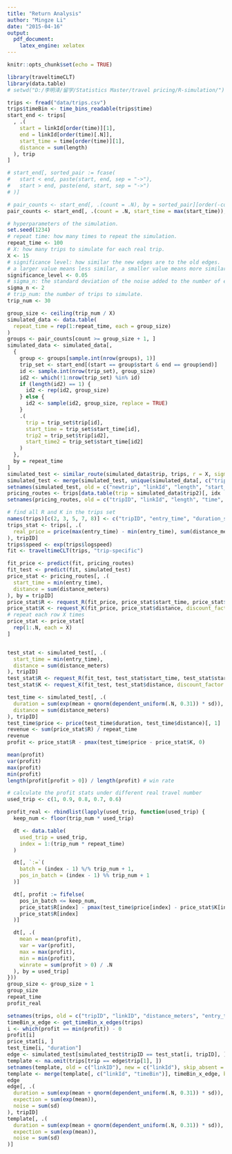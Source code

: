 ```yaml
---
title: "Return Analysis"
author: "Mingze Li"
date: "2015-04-16"
output:
  pdf_document:
    latex_engine: xelatex
---
```

```r
knitr::opts_chunk$set(echo = TRUE)
```
```r
library(traveltimeCLT)
library(data.table)
# setwd("D:/李明泽/留学/Statistics Master/travel pricing/R-simulation/")
```

```r
trips <- fread("data/trips.csv")
trips$timeBin <- time_bins_readable(trips$time)
start_end <- trips[
  , .(
    start = linkId[order(time)][1],
    end = linkId[order(time)[.N]],
    start_time = time[order(time)][1],
    distance = sum(length)
  ), trip
]

# start_end[, sorted_pair := fcase(
#   start < end, paste(start, end, sep = "->"),
#   start > end, paste(end, start, sep = "->")
# )]

# pair_counts <- start_end[, .(count = .N), by = sorted_pair][order(-count)]
pair_counts <- start_end[, .(count = .N, start_time = max(start_time)), by = .(start, end)][order(-count)]
```

```r
# hyperparameters of the simulation.
set.seed(1234)
# repeat time: how many times to repeat the simulation.
repeat_time <- 100
# X: how many trips to simulate for each real trip.
X <- 15
# significance level: how similar the new edges are to the old edges.
# a larger value means less similar, a smaller value means more similar.
significance_level <- 0.05
# sigma_n: the standard deviation of the noise added to the number of edges.
sigma_n <- 2
# trip_num: the number of trips to simulate.
trip_num <- 30
```

```r
group_size <- ceiling(trip_num / X)
simulated_data <- data.table(
  repeat_time = rep(1:repeat_time, each = group_size)
)
groups <- pair_counts[count >= group_size + 1, ]
simulated_data <- simulated_data[,
  {
    group <- groups[sample.int(nrow(groups), 1)]
    trip_set <- start_end[(start == group$start & end == group$end)]
    id <- sample.int(nrow(trip_set), group_size)
    id2 <- which(!1:nrow(trip_set) %in% id)
    if (length(id2) == 1) {
      id2 <- rep(id2, group_size)
    } else {
      id2 <- sample(id2, group_size, replace = TRUE)
    }
    .(
      trip = trip_set$trip[id],
      start_time = trip_set$start_time[id],
      trip2 = trip_set$trip[id2],
      start_time2 = trip_set$start_time[id2]
    )
  },
  by = repeat_time
]
simulated_test <- similar_route(simulated_data$trip, trips, r = X, sigma_n = sigma_n, significance = significance_level, Ftest_sd = F)
simulated_test <- merge(simulated_test, unique(simulated_data[, c("trip", "start_time")]), by = "trip")
setnames(simulated_test, old = c("newtrip", "linkId", "length", "start_time"), new = c("tripID", "linkID", "distance_meters", "entry_time"), skip_absent = TRUE)
pricing_routes <- trips[data.table(trip = simulated_data$trip2)[, idx := .I], on = .(trip), nomatch = 0]
setnames(pricing_routes, old = c("tripID", "linkId", "length", "time", "idx"), new = c("trip", "linkID", "distance_meters", "entry_time", "tripID"), skip_absent = TRUE)
```

```r
# find all R and K in the trips set
names(trips)[c(2, 3, 5, 7, 8)] <- c("tripID", "entry_time", "duration_secs", "distance_meters", "linkID")
trips_stat <- trips[, .(
  real_price = price(max(entry_time) - min(entry_time), sum(distance_meters))[, 1]
), tripID]
trips$speed <- exp(trips$logspeed)
fit <- traveltimeCLT(trips, "trip-specific")
```

```r
fit_price <- predict(fit, pricing_routes)
fit_test <- predict(fit, simulated_test)
price_stat <- pricing_routes[, .(
  start_time = min(entry_time),
  distance = sum(distance_meters)
), by = tripID]
price_stat$R <- request_R(fit_price, price_stat$start_time, price_stat$start_time, price_stat$distance, K = 0.9, risk_free = 0, zeta = 0)
price_stat$K <- request_K(fit_price, price_stat$distance, discount_factor = 0.9)
# repeat each row X times
price_stat <- price_stat[
  rep(1:.N, each = X)
]


test_stat <- simulated_test[, .(
  start_time = min(entry_time),
  distance = sum(distance_meters)
), tripID]
test_stat$R <- request_R(fit_test, test_stat$start_time, test_stat$start_time, test_stat$distance, K = 0.9, risk_free = 0, zeta = 0)
test_stat$K <- request_K(fit_test, test_stat$distance, discount_factor = 0.9)
```

```r
test_time <- simulated_test[, .(
  duration = sum(exp(mean + qnorm(dependent_uniform(.N, 0.31)) * sd)),
  distance = sum(distance_meters)
), tripID]
test_time$price <- price(test_time$duration, test_time$distance)[, 1]
revenue <- sum(price_stat$R) / repeat_time
revenue
profit <- price_stat$R - pmax(test_time$price - price_stat$K, 0)
```
```r
mean(profit)
var(profit)
max(profit)
min(profit)
length(profit[profit > 0]) / length(profit) # win rate
```

```r
# calculate the profit stats under different real travel number
used_trip <- c(1, 0.9, 0.8, 0.7, 0.6)

profit_real <- rbindlist(lapply(used_trip, function(used_trip) {
  keep_num <- floor(trip_num * used_trip)

  dt <- data.table(
    used_trip = used_trip,
    index = 1:(trip_num * repeat_time)
  )

  dt[, `:=`(
    batch = (index - 1) %/% trip_num + 1,
    pos_in_batch = (index - 1) %% trip_num + 1
  )]

  dt[, profit := fifelse(
    pos_in_batch <= keep_num,
    price_stat$R[index] - pmax(test_time$price[index] - price_stat$K[index], 0),
    price_stat$R[index]
  )]

  dt[, .(
    mean = mean(profit),
    var = var(profit),
    max = max(profit),
    min = min(profit),
    winrate = sum(profit > 0) / .N
  ), by = used_trip]
}))
group_size <- group_size + 1
group_size
repeat_time
profit_real
```

```r
setnames(trips, old = c("tripID", "linkID", "distance_meters", "entry_time"), new = c("trip", "linkId", "length", "time"), skip_absent = TRUE)
timeBin_x_edge <- get_timeBin_x_edges(trips)
i <- which(profit == min(profit)) - 0
profit[i]
price_stat[i, ]
test_time[i, "duration"]
edge <- simulated_test[simulated_test$tripID == test_stat[i, tripID], ]
template <- na.omit(trips[trip == edge$trip[1], ])
setnames(template, old = c("linkID"), new = c("linkId"), skip_absent = TRUE)
template <- merge(template[, c("linkId", "timeBin")], timeBin_x_edge, by = c("linkId", "timeBin"))
edge
edge[, .(
  duration = sum(exp(mean + qnorm(dependent_uniform(.N, 0.31)) * sd)),
  expection = sum(exp(mean)),
  noise = sum(sd)
), tripID]
template[, .(
  duration = sum(exp(mean + qnorm(dependent_uniform(.N, 0.31)) * sd)),
  expection = sum(exp(mean)),
  noise = sum(sd)
)]
```